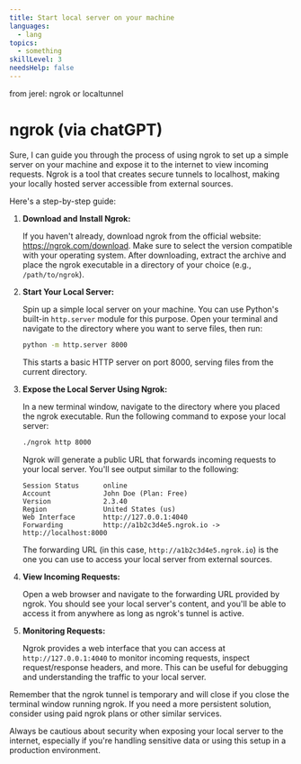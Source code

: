 ```yaml
---
title: Start local server on your machine
languages:
  - lang
topics:
  - something
skillLevel: 3
needsHelp: false
---
```


from jerel: ngrok or localtunnel

# ngrok (via chatGPT)

Sure, I can guide you through the process of using ngrok to set up a simple server on your machine and expose it to the internet to view incoming requests. Ngrok is a tool that creates secure tunnels to localhost, making your locally hosted server accessible from external sources.

Here's a step-by-step guide:

1. **Download and Install Ngrok:**

   If you haven't already, download ngrok from the official website: https://ngrok.com/download. Make sure to select the version compatible with your operating system. After downloading, extract the archive and place the ngrok executable in a directory of your choice (e.g., `/path/to/ngrok`).

2. **Start Your Local Server:**

   Spin up a simple local server on your machine. You can use Python's built-in `http.server` module for this purpose. Open your terminal and navigate to the directory where you want to serve files, then run:

   ```bash
   python -m http.server 8000
   ```

   This starts a basic HTTP server on port 8000, serving files from the current directory.

3. **Expose the Local Server Using Ngrok:**

   In a new terminal window, navigate to the directory where you placed the ngrok executable. Run the following command to expose your local server:

   ```bash
   ./ngrok http 8000
   ```

   Ngrok will generate a public URL that forwards incoming requests to your local server. You'll see output similar to the following:

   ```
   Session Status      online
   Account             John Doe (Plan: Free)
   Version             2.3.40
   Region              United States (us)
   Web Interface       http://127.0.0.1:4040
   Forwarding          http://a1b2c3d4e5.ngrok.io -> http://localhost:8000
   ```

   The forwarding URL (in this case, `http://a1b2c3d4e5.ngrok.io`) is the one you can use to access your local server from external sources.

4. **View Incoming Requests:**

   Open a web browser and navigate to the forwarding URL provided by ngrok. You should see your local server's content, and you'll be able to access it from anywhere as long as ngrok's tunnel is active.

5. **Monitoring Requests:**

   Ngrok provides a web interface that you can access at `http://127.0.0.1:4040` to monitor incoming requests, inspect request/response headers, and more. This can be useful for debugging and understanding the traffic to your local server.

Remember that the ngrok tunnel is temporary and will close if you close the terminal window running ngrok. If you need a more persistent solution, consider using paid ngrok plans or other similar services.

Always be cautious about security when exposing your local server to the internet, especially if you're handling sensitive data or using this setup in a production environment.
